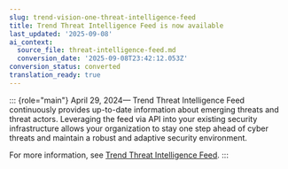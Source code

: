 ```yaml
---
slug: trend-vision-one-threat-intelligence-feed
title: Trend Threat Intelligence Feed is now available
last_updated: '2025-09-08'
ai_context:
  source_file: threat-intelligence-feed.md
  conversion_date: '2025-09-08T23:42:12.053Z'
conversion_status: converted
translation_ready: true
---
```


::: {role="main"}
April 29, 2024— Trend Threat Intelligence Feed continuously provides up-to-date information about emerging threats and threat actors. Leveraging the feed via API into your existing security infrastructure allows your organization to stay one step ahead of cyber threats and maintain a robust and adaptive security environment.

For more information, see [Trend Threat Intelligence Feed](tmthreat-intelligence-feed.mdx).
:::
